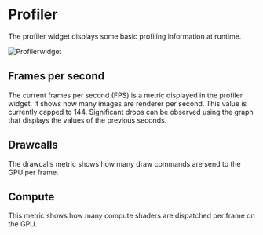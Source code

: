 # Profiler

The profiler widget displays some basic profiling information at runtime.

![Profilerwidget](../media/img/widgets/profilerwidget.PNG)

## Frames per second

The current frames per second (FPS) is a metric displayed in the profiler widget.
It shows how many images are renderer per second.
This value is currently capped to 144.
Significant drops can be observed using the graph that displays the values of the previous seconds.

## Drawcalls

The drawcalls metric shows how many draw commands are send to the GPU per frame.

## Compute

This metric shows how many compute shaders are dispatched per frame on the GPU.